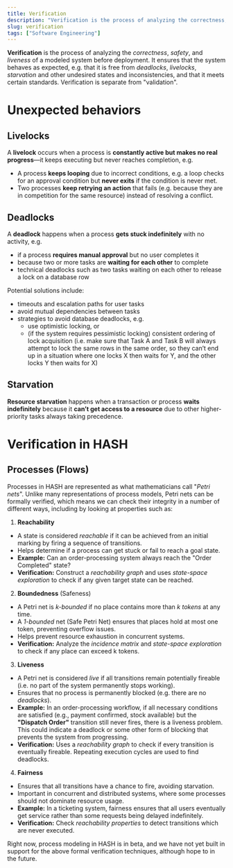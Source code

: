 ```yaml
---
title: Verification
description: "Verification is the process of analyzing the correctness, safety and liveness of a modeled system."
slug: verification
tags: ["Software Engineering"]
---
```


**Verification** is the process of analyzing the _correctness_, _safety_, and _liveness_ of a modeled system before deployment. It ensures that the system behaves as expected, e.g. that it is free from _deadlocks_, _livelocks_, _starvation_ and other undesired states and inconsistencies, and that it meets certain standards. Verification is separate from "validation".

# Unexpected behaviors

## Livelocks

A **livelock** occurs when a process is **constantly active but makes no real progress**—it keeps executing but never reaches completion, e.g.

- A process **keeps looping** due to incorrect conditions, e.g. a loop checks for an approval condition but **never exits** if the condition is never met.
- Two processes **keep retrying an action** that fails (e.g. because they are in competition for the same resource) instead of resolving a conflict.

## Deadlocks

A **deadlock** happens when a process **gets stuck indefinitely** with no activity, e.g.

- if a process **requires manual approval** but no user completes it
- because two or more tasks are **waiting for each other** to complete
- technical deadlocks such as two tasks waiting on each other to release a lock on a database row

Potential solutions include:

- timeouts and escalation paths for user tasks
- avoid mutual dependencies between tasks
- strategies to avoid database deadlocks, e.g.
  - use optimistic locking, or
  - (if the system requires pessimistic locking) consistent ordering of lock acquisition (i.e. make sure that Task A and Task B will always attempt to lock the same rows in the same order, so they can’t end up in a situation where one locks X then waits for Y, and the other locks Y then waits for X)

## Starvation

**Resource starvation** happens when a transaction or process **waits indefinitely** because it **can’t get access to a resource** due to other higher-priority tasks always taking precedence.

# Verification in HASH

## Processes (Flows)

Processes in HASH are represented as what mathematicians call "_Petri nets_". Unlike many representations of process models, Petri nets can be formally verified, which means we can check their integrity in a number of different ways, including by looking at properties such as:

1. **Reachability**
  - A state is considered _reachable_ if it can be achieved from an initial marking by firing a sequence of transitions.
  - Helps determine if a process can get stuck or fail to reach a goal state.
  - **Example:** Can an order-processing system always reach the "Order Completed" state?
  - **Verification:** Construct a _reachability graph_ and uses _state-space exploration_ to check if any given target state can be reached.
2. **Boundedness** (Safeness)
  - A Petri net is _k-bounded_ if no place contains more than _k tokens_ at any time.
  - A _1-bounded_ net (Safe Petri Net) ensures that places hold at most one token, preventing overflow issues.
  - Helps prevent resource exhaustion in concurrent systems.
  - **Verification:** Analyze the _incidence matrix_ and _state-space exploration_ to check if any place can exceed k tokens.
3. **Liveness**
  - A Petri net is considered _live_ if all transitions remain potentially fireable (i.e. no part of the system permanently stops working).
  - Ensures that no process is permanently blocked (e.g. there are no _deadlocks_).
  - **Example:** In an order-processing workflow, if all necessary conditions are satisfied (e.g., payment confirmed, stock available) but the **"Dispatch Order"** transition still never fires, there is a liveness problem. This could indicate a deadlock or some other form of blocking that prevents the system from progressing.
  - **Verification:** Uses a _reachability graph_ to check if every transition is eventually fireable. Repeating execution cycles are used to find deadlocks.
4. **Fairness**
  - Ensures that all transitions have a chance to fire, avoiding starvation.
  - Important in concurrent and distributed systems, where some processes should not dominate resource usage.
  - **Example:** In a ticketing system, fairness ensures that all users eventually get service rather than some requests being delayed indefinitely.
  - **Verification:** Check _reachability properties_ to detect transitions which are never executed.

Right now, process modeling in HASH is in beta, and we have not yet built in support for the above formal verification techniques, although hope to in the future.

